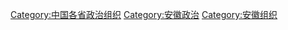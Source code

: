[[Category:中国各省政治组织|Category:中国各省政治组织]]
[[Category:安徽政治|Category:安徽政治]]
[[Category:安徽组织|Category:安徽组织]]